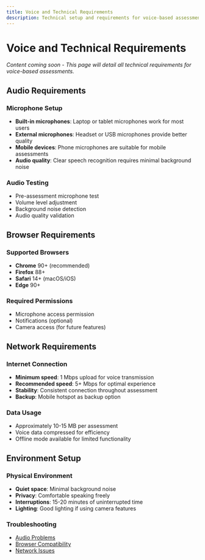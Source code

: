 ```yaml
---
title: Voice and Technical Requirements
description: Technical setup and requirements for voice-based assessments
---
```


# Voice and Technical Requirements

*Content coming soon - This page will detail all technical requirements for voice-based assessments.*

## Audio Requirements

### Microphone Setup
- **Built-in microphones**: Laptop or tablet microphones work for most users
- **External microphones**: Headset or USB microphones provide better quality
- **Mobile devices**: Phone microphones are suitable for mobile assessments
- **Audio quality**: Clear speech recognition requires minimal background noise

### Audio Testing
- Pre-assessment microphone test
- Volume level adjustment
- Background noise detection
- Audio quality validation

## Browser Requirements

### Supported Browsers
- **Chrome** 90+ (recommended)
- **Firefox** 88+
- **Safari** 14+ (macOS/iOS)
- **Edge** 90+

### Required Permissions
- Microphone access permission
- Notifications (optional)
- Camera access (for future features)

## Network Requirements

### Internet Connection
- **Minimum speed**: 1 Mbps upload for voice transmission
- **Recommended speed**: 5+ Mbps for optimal experience
- **Stability**: Consistent connection throughout assessment
- **Backup**: Mobile hotspot as backup option

### Data Usage
- Approximately 10-15 MB per assessment
- Voice data compressed for efficiency
- Offline mode available for limited functionality

## Environment Setup

### Physical Environment
- **Quiet space**: Minimal background noise
- **Privacy**: Comfortable speaking freely
- **Interruptions**: 15-20 minutes of uninterrupted time
- **Lighting**: Good lighting if using camera features

### Troubleshooting
- [Audio Problems](/support/troubleshooting/audio-problems)
- [Browser Compatibility](/support/troubleshooting/browser-compatibility)
- [Network Issues](/support/troubleshooting/network-connectivity)
